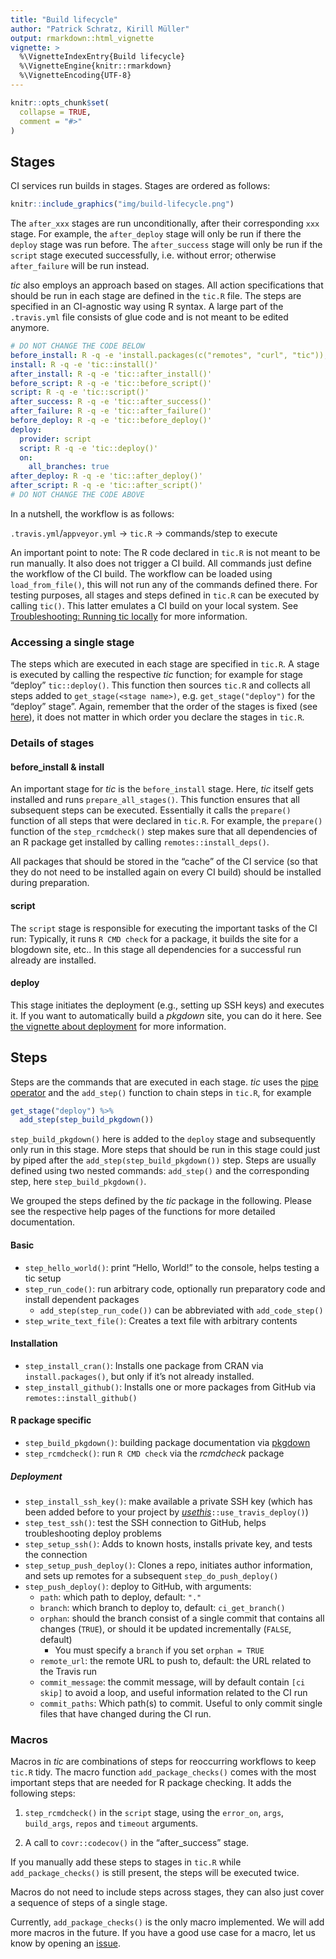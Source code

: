 ```yaml
---
title: "Build lifecycle"
author: "Patrick Schratz, Kirill Müller"
output: rmarkdown::html_vignette
vignette: >
  %\VignetteIndexEntry{Build lifecycle}
  %\VignetteEngine{knitr::rmarkdown}
  %\VignetteEncoding{UTF-8}
---
```


```r
knitr::opts_chunk$set(
  collapse = TRUE,
  comment = "#>"
)
```

## Stages

CI services run builds in stages.
Stages are ordered as follows:

```r
knitr::include_graphics("img/build-lifecycle.png")
```

The `after_xxx` stages are run unconditionally, after their corresponding `xxx` stage.
For example, the `after_deploy` stage will only be run if there the `deploy` stage was run before.
The `after_success` stage will only be run if the `script` stage executed successfully, i.e. without error; otherwise `after_failure` will be run instead.

*tic* also employs an approach based on stages.
All action specifications that should be run in each stage are defined in the `tic.R` file.
The steps are specified in an CI-agnostic way using R syntax.
A large part of the `.travis.yml` file consists of glue code and is not meant to be edited anymore.


```yml
# DO NOT CHANGE THE CODE BELOW
before_install: R -q -e 'install.packages(c("remotes", "curl", "tic")); tic::prepare_all_stages(); tic::before_install()'
install: R -q -e 'tic::install()'
after_install: R -q -e 'tic::after_install()'
before_script: R -q -e 'tic::before_script()'
script: R -q -e 'tic::script()'
after_success: R -q -e 'tic::after_success()'
after_failure: R -q -e 'tic::after_failure()'
before_deploy: R -q -e 'tic::before_deploy()'
deploy:
  provider: script
  script: R -q -e 'tic::deploy()'
  on:
    all_branches: true
after_deploy: R -q -e 'tic::after_deploy()'
after_script: R -q -e 'tic::after_script()'
# DO NOT CHANGE THE CODE ABOVE
```

In a nutshell, the workflow is as follows:

`.travis.yml`/`appveyor.yml` -> `tic.R` -> commands/step to execute

An important point to note: The R code declared in `tic.R` is not meant to be run manually.
It also does not trigger a CI build.
All commands just define the workflow of the CI build.
The workflow can be loaded using `load_from_file()`, this will not run any of the commands defined there.
For testing purposes, all stages and steps defined in `tic.R` can be  executed by calling `tic()`.
This latter emulates a CI build on your local system.
See [Troubleshooting: Running tic locally](advanced#troubleshooting-running-tic-locally) for more information.

### Accessing a single stage

The steps which are executed in each stage are specified in `tic.R`.
A stage is executed by calling the respective *tic* function; for example for stage "deploy" `tic::deploy()`.
This function then sources `tic.R` and collects all steps added to `get_stage(<stage name>)`, e.g. `get_stage("deploy")` for the "deploy" stage".
Again, remember that the order of the stages is fixed (see [here](#stages)), it does not matter in which order you declare the stages in `tic.R`.

### Details of stages

#### before_install & install

An important stage for *tic* is the `before_install` stage.
Here, *tic* itself gets installed and runs `prepare_all_stages()`.
This function ensures that all subsequent steps can be executed.
Essentially it calls the `prepare()` function of all steps that were declared in `tic.R`.
For example, the `prepare()` function of the `step_rcmdcheck()` step makes sure that all dependencies of an R package get installed by calling `remotes::install_deps()`.

All packages that should be stored in the "cache" of the CI service (so that they do not need to be installed again on every CI build) should be installed during preparation.

#### script

The `script` stage is responsible for executing the important tasks of the CI run: Typically, it runs `R CMD check` for a package, it builds the site for a blogdown site, etc..
In this stage all dependencies for a successful run already are installed.

#### deploy

This stage initiates the deployment (e.g., setting up SSH keys) and executes it.
If you want to automatically build a _pkgdown_ site, you can do it here.
See [the vignette about deployment](deployment.html) for more information.

## Steps

Steps are the commands that are executed in each stage.
*tic* uses the [pipe operator](https://magrittr.tidyverse.org/) and the `add_step()` function to chain steps in `tic.R`, for example

```r
get_stage("deploy") %>%
  add_step(step_build_pkgdown())
```

`step_build_pkgdown()` here is added to the `deploy` stage and subsequently only run in this stage.
More steps that should be run in this stage could just by piped after the `add_step(step_build_pkgdown())` step.
Steps are usually defined using two nested commands: `add_step()` and the corresponding step, here `step_build_pkgdown()`.

We grouped the steps defined by the *tic* package in the following.
Please see the respective help pages of the functions for more detailed documentation.

#### Basic

- `step_hello_world()`: print "Hello, World!" to the console, helps testing a tic setup
- `step_run_code()`: run arbitrary code, optionally run preparatory code and install dependent packages
    - `add_step(step_run_code())` can be abbreviated with `add_code_step()`
- `step_write_text_file()`: Creates a text file with arbitrary contents
    
#### Installation

- `step_install_cran()`: Installs one package from CRAN via `install.packages()`, but only if it's not already installed.
- `step_install_github()`: Installs one or more packages from GitHub via `remotes::install_github()`

#### R package specific

- `step_build_pkgdown()`: building package documentation via [pkgdown](https://github.com/r-lib/pkgdown)
- `step_rcmdcheck()`: run `R CMD check` via the _rcmdcheck_ package
    
##### Deployment

- `step_install_ssh_key()`: make available a private SSH key (which has been added before to your project by [*usethis*](https://github.com/r-lib/usethis)`::use_travis_deploy()`)
- `step_test_ssh()`: test the SSH connection to GitHub, helps troubleshooting deploy problems
- `step_setup_ssh()`: Adds to known hosts, installs private key, and tests the connection
- `step_setup_push_deploy()`: Clones a repo, initiates author information, and sets up remotes for a subsequent `step_do_push_deploy()`
- `step_push_deploy()`: deploy to GitHub, with arguments:
    - `path`: which path to deploy, default: `"."`
    - `branch`: which branch to deploy to, default: `ci_get_branch()`
    - `orphan`: should the branch consist of a single commit that contains all changes (`TRUE`), or should it be updated incrementally (`FALSE`, default)
        - You must specify a `branch` if you set `orphan = TRUE`
    - `remote_url`: the remote URL to push to, default: the URL related to the Travis run
    - `commit_message`: the commit message, will by default contain `[ci skip]` to avoid a loop, and useful information related to the CI run
    - `commit_paths`: Which path(s) to commit. Useful to only commit single files that have changed during the CI run.
    
### Macros

Macros in *tic* are combinations of steps for reoccurring workflows to keep `tic.R` tidy.
The macro function `add_package_checks()` comes with the most important steps that are needed for R package checking. 
It adds the following steps:

1. `step_rcmdcheck()` in the `script` stage, using the `error_on`, `args`, `build_args`, `repos` and `timeout` arguments.

2. A call to `covr::codecov()` in the "after_success" stage.

If you manually add these steps to stages in `tic.R` while `add_package_checks()` is still present, the steps will be executed twice. 

Macros do not need to include steps across stages, they can also just cover a sequence of steps of a single stage.

Currently, `add_package_checks()` is the only macro implemented. 
We will add more macros in the future.
If you have a good use case for a macro, let us know by opening an [issue](https://github.com/ropenscilabs/tic/issues).
